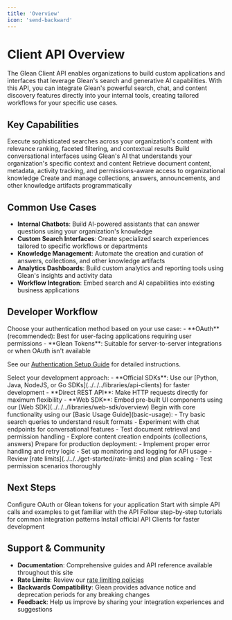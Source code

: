 ```yaml
---
title: 'Overview'
icon: 'send-backward'
---
```



# Client API Overview

The Glean Client API enables organizations to build custom applications and interfaces that leverage Glean's search and generative AI capabilities. With this API, you can integrate Glean's powerful search, chat, and content discovery features directly into your internal tools, creating tailored workflows for your specific use cases.

## Key Capabilities

<CardGroup cols={2}>
<Card title="Search & Discovery" icon="search">
  Execute sophisticated searches across your organization's content with relevance ranking, faceted filtering, and contextual results
</Card>

<Card title="Generative AI Chat" icon="comment">
  Build conversational interfaces using Glean's AI that understands your organization's specific context and content
</Card>

<Card title="Document Access" icon="file">
  Retrieve document content, metadata, activity tracking, and permissions-aware access to organizational knowledge
</Card>

<Card title="Content Management" icon="folder-open">
  Create and manage collections, answers, announcements, and other knowledge artifacts programmatically
</Card>
</CardGroup>

## Common Use Cases

- **Internal Chatbots**: Build AI-powered assistants that can answer questions using your organization's knowledge
- **Custom Search Interfaces**: Create specialized search experiences tailored to specific workflows or departments  
- **Knowledge Management**: Automate the creation and curation of answers, collections, and other knowledge artifacts
- **Analytics Dashboards**: Build custom analytics and reporting tools using Glean's insights and activity data
- **Workflow Integration**: Embed search and AI capabilities into existing business applications

## Developer Workflow

<Steps>
<Step title="Authentication Setup">
Choose your authentication method based on your use case:
- **OAuth** (recommended): Best for user-facing applications requiring user permissions
- **Glean Tokens**: Suitable for server-to-server integrations or when OAuth isn't available

See our [Authentication Setup Guide](../authentication/overview) for detailed instructions.
</Step>

<Step title="Choose Your Approach">
Select your development approach:
- **Official SDKs**: Use our [Python, Java, NodeJS, or Go SDKs](../../../libraries/api-clients) for faster development
- **Direct REST API**: Make HTTP requests directly for maximum flexibility
- **Web SDK**: Embed pre-built UI components using our [Web SDK](../../../libraries/web-sdk/overview)
</Step>

<Step title="Start Building">
Begin with core functionality using our [Basic Usage Guide](basic-usage):
- Try basic search queries to understand result formats
- Experiment with chat endpoints for conversational features  
- Test document retrieval and permission handling
- Explore content creation endpoints (collections, answers)
</Step>

<Step title="Production Considerations">
Prepare for production deployment:
- Implement proper error handling and retry logic
- Set up monitoring and logging for API usage
- Review [rate limits](../../../get-started/rate-limits) and plan scaling
- Test permission scenarios thoroughly
</Step>
</Steps>

## Next Steps

<CardGroup cols={1}>
  <Card title="Set Up Authentication" icon="shield" href="../authentication/overview">
    Configure OAuth or Glean tokens for your application
  </Card>

  <Card title="Try Basic Usage" icon="code" href="basic-usage">
    Start with simple API calls and examples to get familiar with the API
  </Card>

  <Card title="Explore Examples" icon="info" href="../examples/chatbot">
    Follow step-by-step tutorials for common integration patterns
  </Card>

  <Card title="Install API Clients" icon="download" href="../../../libraries/api-clients">
    Install official API Clients for faster development
  </Card>
</CardGroup>

## Support & Community

- **Documentation**: Comprehensive guides and API reference available throughout this site
- **Rate Limits**: Review our [rate limiting policies](../../../get-started/rate-limits) 
- **Backwards Compatibility**: Glean provides advance notice and deprecation periods for any breaking changes
- **Feedback**: Help us improve by sharing your integration experiences and suggestions 